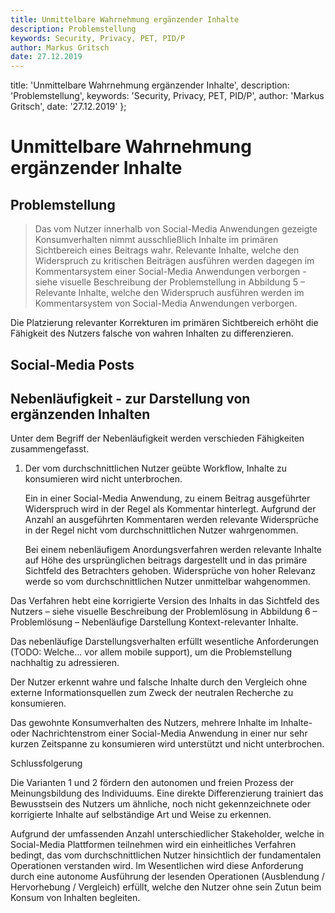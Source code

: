 ```yaml
---
title: Unmittelbare Wahrnehmung ergänzender Inhalte
description: Problemstellung
keywords: Security, Privacy, PET, PID/P
author: Markus Gritsch
date: 27.12.2019
---
```


  title: 'Unmittelbare Wahrnehmung ergänzender Inhalte',
  description: 'Problemstellung',
  keywords: 'Security, Privacy, PET, PID/P',
  author: 'Markus Gritsch',
  date: '27.12.2019'
};


# Unmittelbare Wahrnehmung ergänzender Inhalte

## Problemstellung

> Das vom Nutzer innerhalb von Social-Media Anwendungen gezeigte Konsumverhalten
> nimmt ausschließlich Inhalte im primären Sichtbereich eines Beitrags wahr.
> Relevante Inhalte, welche den Widerspruch zu kritischen Beiträgen ausführen
> werden dagegen im Kommentarsystem einer Social-Media Anwendungen verborgen -
> siehe visuelle Beschreibung der Problemstellung in Abbildung 5 – Relevante
> Inhalte, welche den Widerspruch ausführen werden im Kommentarsystem von
> Social-Media Anwendungen verborgen.

Die Platzierung relevanter Korrekturen im primären Sichtbereich erhöht die
Fähigkeit des Nutzers falsche von wahren Inhalten zu differenzieren.

## Social-Media Posts

<Demonstrator />

## Nebenläufigkeit - zur Darstellung von ergänzenden Inhalten

Unter dem Begriff der Nebenläufigkeit werden verschieden Fähigkeiten
zusammengefasst.

1. Der vom durchschnittlichen Nutzer geübte Workflow, Inhalte zu konsumieren
   wird nicht unterbrochen.

   Ein in einer Social-Media Anwendung, zu einem Beitrag ausgeführter
   Widerspruch wird in der Regel als Kommentar hinterlegt. Aufgrund der Anzahl
   an ausgeführten Kommentaren werden relevante Widersprüche in der Regel nicht
   vom durchschnittlichen Nutzer wahrgenommen.

   Bei einem nebenläufigem Anordungsverfahren werden relevante Inhalte auf Höhe
   des ursprünglichen beitrags dargestellt und in das primäre Sichtfeld des
   Betrachters gehoben. Widersprüche von hoher Relevanz werde so vom
   durchschnittlichen Nutzer unmittelbar wahgenommen.

Das Verfahren hebt eine korrigierte Version des Inhalts in das Sichtfeld des
Nutzers – siehe visuelle Beschreibung der Problemlösung in Abbildung 6 –
Problemlösung – Nebenläufige Darstellung Kontext-relevanter Inhalte.

Das nebenläufige Darstellungsverhalten erfüllt wesentliche Anforderungen (TODO:
Welche... vor allem mobile support), um die Problemstellung nachhaltig zu
adressieren.

Der Nutzer erkennt wahre und falsche Inhalte durch den Vergleich ohne externe
Informationsquellen zum Zweck der neutralen Recherche zu konsumieren.

Das gewohnte Konsumverhalten des Nutzers, mehrere Inhalte im Inhalte- oder
Nachrichtenstrom einer Social-Media Anwendung in einer nur sehr kurzen
Zeitspanne zu konsumieren wird unterstützt und nicht unterbrochen.

Schlussfolgerung

Die Varianten 1 und 2 fördern den autonomen und freien Prozess der
Meinungsbildung des Individuums. Eine direkte Differenzierung trainiert das
Bewusstsein des Nutzers um ähnliche, noch nicht gekennzeichnete oder korrigierte
Inhalte auf selbständige Art und Weise zu erkennen.

Aufgrund der umfassenden Anzahl unterschiedlicher Stakeholder, welche in
Social-Media Plattformen teilnehmen wird ein einheitliches Verfahren bedingt,
das vom durchschnittlichen Nutzer hinsichtlich der fundamentalen Operationen
verstanden wird. Im Wesentlichen wird diese Anforderung durch eine autonome
Ausführung der lesenden Operationen (Ausblendung / Hervorhebung / Vergleich)
erfüllt, welche den Nutzer ohne sein Zutun beim Konsum von Inhalten begleiten.

